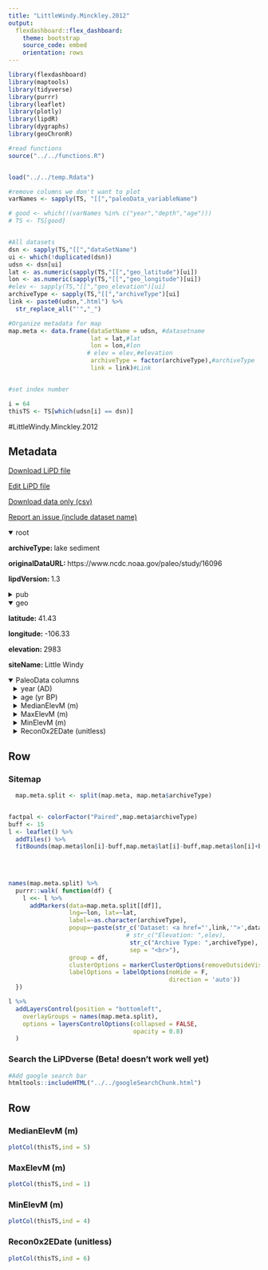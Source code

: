 ```yaml
---
title: "LittleWindy.Minckley.2012"
output: 
  flexdashboard::flex_dashboard:
    theme: bootstrap
    source_code: embed
    orientation: rows
---
```


```r
library(flexdashboard)
library(maptools)
library(tidyverse)
library(purrr)
library(leaflet)
library(plotly)
library(lipdR)
library(dygraphs)
library(geoChronR)

#read functions
source("../../functions.R")


load("../../temp.Rdata")

#remove columns we don't want to plot
varNames <- sapply(TS, "[[","paleoData_variableName")

# good <- which(!(varNames %in% c("year","depth","age")))
# TS <- TS[good]


#All datasets
dsn <- sapply(TS,"[[","dataSetName")
ui <- which(!duplicated(dsn))
udsn <- dsn[ui]
lat <- as.numeric(sapply(TS,"[[","geo_latitude")[ui])
lon <- as.numeric(sapply(TS,"[[","geo_longitude")[ui])
#elev <- sapply(TS,"[[","geo_elevation")[ui]
archiveType <- sapply(TS,"[[","archiveType")[ui]
link <- paste0(udsn,".html") %>% 
  str_replace_all("'","_")

#Organize metadata for map
map.meta <- data.frame(dataSetName = udsn, #datasetname
                       lat = lat,#lat
                       lon = lon,#lon
                      # elev = elev,#elevation
                       archiveType = factor(archiveType),#archiveType
                       link = link)#Link


#set index number

i = 64
thisTS <- TS[which(udsn[i] == dsn)]
```
#LittleWindy.Minckley.2012

Metadata {.sidebar}
-------------------------------------
[Download LiPD file](LittleWindy.Minckley.2012.lpd)
            

[Edit LiPD file](http://lipd.net/playground?source=http://lipdverse.org/wNAm0_1_0/LittleWindy.Minckley.2012.lpd)
            

[Download data only (csv)](LittleWindy.Minckley.2012.csv)
            

[Report an issue (include dataset name)](https://github.com/nickmckay/LiPDverse/issues)

<details open style="margin-left: 0px">
<summary>root</summary>
<p style="margin-left: 0px"><strong>archiveType: </strong>lake sediment
<p style="margin-left: 0px"><strong>originalDataURL: </strong>https://www.ncdc.noaa.gov/paleo/study/16096
<p style="margin-left: 0px"><strong>lipdVersion: </strong>1.3
</details>
<details>
<summary>pub</summary>
<details style="margin-left: 10px">
<summary>pub1</summary>
<p style="margin-left: 10px"><strong>citeKey: </strong>minckley2012resilienceandregimechange
<p style="margin-left: 10px"><strong>journal: </strong>Ecological Monographs
<p style="margin-left: 10px"><strong>volume: </strong>82
<p style="margin-left: 10px"><strong>pages: </strong>49-68
<p style="margin-left: 10px"><strong>pubYear: </strong>2012
<p style="margin-left: 10px"><strong>title: </strong>Resilience and regime change in a southern Rocky Mountain ecosystem during the past 17 000 years
</details>
</details>
<details open style="margin-left: 0px">
<summary>geo</summary>
<p style="margin-left: 0px"><strong>latitude: </strong>41.43
<p style="margin-left: 0px"><strong>longitude: </strong>-106.33
<p style="margin-left: 0px"><strong>elevation: </strong>2983
<p style="margin-left: 0px"><strong>siteName: </strong>Little Windy
</details>
<details open>
<summary>PaleoData columns</summary>
<details style="margin-left: 10px">
<summary>year (AD)</summary>
<p style="margin-left: 10px"><strong>TSid: </strong>WEB534afb06
<p style="margin-left: 10px"><strong>variableName: </strong>year
<p style="margin-left: 10px"><strong>units: </strong>AD
<p style="margin-left: 10px"><strong>description: </strong>Year AD
</details>
<details style="margin-left: 10px">
<summary>age (yr BP)</summary>
<p style="margin-left: 10px"><strong>TSid: </strong>WEBdb3ad566
<p style="margin-left: 10px"><strong>variableName: </strong>age
<p style="margin-left: 10px"><strong>units: </strong>yr BP
<p style="margin-left: 10px"><strong>description: </strong>Years before present (1950) yr BP
</details>
<details style="margin-left: 10px">
<summary>MedianElevM (m)</summary>
<p style="margin-left: 10px"><strong>TSid: </strong>GHeca74745
<p style="margin-left: 10px"><strong>variableName: </strong>MedianElevM
<p style="margin-left: 10px"><strong>units: </strong>m
<p style="margin-left: 10px"><strong>useInGlobalTemperatureAnalysis: </strong>TRUE
<details>
<summary>interpretation</summary>
<details style="margin-left: 20px">
<summary>1</summary>
<p style="margin-left: 20px"><strong>direction: </strong>positive
<p style="margin-left: 20px"><strong>interpDirection: </strong>positive
<p style="margin-left: 20px"><strong>scope: </strong>climate
<p style="margin-left: 20px"><strong>seasonality: </strong>annual
<p style="margin-left: 20px"><strong>variable: </strong>M
</details>
</details>
</details>
<details style="margin-left: 10px">
<summary>MaxElevM (m)</summary>
<p style="margin-left: 10px"><strong>TSid: </strong>GH4c17cb27
<p style="margin-left: 10px"><strong>variableName: </strong>MaxElevM
<p style="margin-left: 10px"><strong>units: </strong>m
<p style="margin-left: 10px"><strong>useInGlobalTemperatureAnalysis: </strong>FALSE
</details>
<details style="margin-left: 10px">
<summary>MinElevM (m)</summary>
<p style="margin-left: 10px"><strong>TSid: </strong>GH5872e927
<p style="margin-left: 10px"><strong>variableName: </strong>MinElevM
<p style="margin-left: 10px"><strong>units: </strong>m
<p style="margin-left: 10px"><strong>useInGlobalTemperatureAnalysis: </strong>FALSE
</details>
<details style="margin-left: 10px">
<summary>Recon0x2EDate (unitless)</summary>
<p style="margin-left: 10px"><strong>TSid: </strong>GHeece389e
<p style="margin-left: 10px"><strong>variableName: </strong>Recon0x2EDate
<p style="margin-left: 10px"><strong>units: </strong>unitless
<p style="margin-left: 10px"><strong>useInGlobalTemperatureAnalysis: </strong>FALSE
</details>

Row {.tabset .tabset-fade}
-----------------------------------------------------------------------

### Sitemap

```r
  map.meta.split <- split(map.meta, map.meta$archiveType)


factpal <- colorFactor("Paired",map.meta$archiveType)
buff <- 15
l <- leaflet() %>% 
  addTiles() %>% 
  fitBounds(map.meta$lon[i]-buff,map.meta$lat[i]-buff,map.meta$lon[i]+buff,map.meta$lat[i]+buff)
  

  
  
names(map.meta.split) %>%
  purrr::walk( function(df) {
    l <<- l %>%
      addMarkers(data=map.meta.split[[df]],
                 lng=~lon, lat=~lat,
                 label=~as.character(archiveType),
                 popup=~paste(str_c('Dataset: <a href="',link,'">',dataSetName,'</a>'),
                                 # str_c("Elevation: ",elev),
                                  str_c("Archive Type: ",archiveType),
                                  sep = "<br>"),
                 group = df,
                 clusterOptions = markerClusterOptions(removeOutsideVisibleBounds = F),
                 labelOptions = labelOptions(noHide = F,
                                             direction = 'auto'))
  })

l %>%
  addLayersControl(position = "bottomleft",
    overlayGroups = names(map.meta.split),
    options = layersControlOptions(collapsed = FALSE,
                                   opacity = 0.8)
  )
```

### Search the LiPDverse (Beta! doesn't work well yet)
```r
#Add google search bar
htmltools::includeHTML("../../googleSearchChunk.html")
```


Row {.tabset .tabset-fade}
-----------------------------------------------------------------------

### MedianElevM (m)
```r
plotCol(thisTS,ind = 5)
```

### MaxElevM (m)
```r
plotCol(thisTS,ind = 1)
```

### MinElevM (m)
```r
plotCol(thisTS,ind = 4)
```

### Recon0x2EDate (unitless)
```r
plotCol(thisTS,ind = 6)
```
